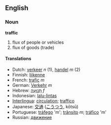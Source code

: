 ==English==
=== Noun ===
'''traffic'''

# flux of people or vehicles
# flux of goods (trade)

==== Translations ====
*Dutch: [[verkeer]] ''n'' (1), [[handel]] ''m'' (2)
*Finnish: [[liikenne]]
*French: [[trafic]] ''m''
*German: [[Verkehr]] ''m''
*Hebrew: [[תנועה|תְּנוּעָה]] ''f''
*Indonesian: [[lalu-lintas]]
*[[Interlingua]]: [[circulation]]; [[traffico]]
*Japanese: [[交通]] ([[こうつう]], kōtsū)
*Portuguese: [[tráfego]] 'm'; [[trânsito]] ''m''; [[tráfico]] 'm'
*Russian: [[движение]]